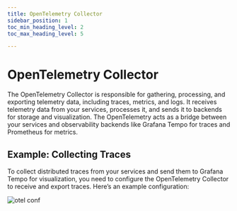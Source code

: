 ```yaml
---
title: OpenTelemetry Collector
sidebar_position: 1
toc_min_heading_level: 2
toc_max_heading_level: 5

---
```



# OpenTelemetry Collector

The OpenTelemetry Collector is responsible for gathering, processing, and exporting telemetry data, including traces, metrics, and logs. It receives telemetry data from your services, processes it, and sends it to backends for storage and visualization. The OpenTelemetry acts as a bridge between your services and observability backends like Grafana Tempo for traces and Prometheus for metrics.

## Example: Collecting Traces

To collect distributed traces from your services and send them to Grafana Tempo for visualization, you need to configure the OpenTelemetry Collector to receive and export traces. Here’s an example configuration:

![otel conf](./img/otel-conf.png)
